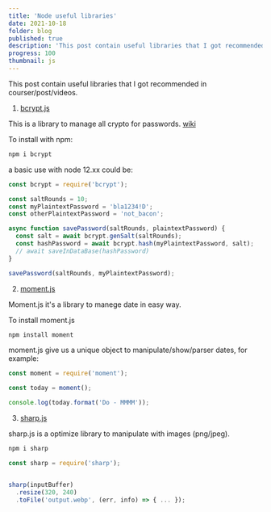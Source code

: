 ```yaml
---
title: 'Node useful libraries'
date: 2021-10-18
folder: blog
published: true
description: 'This post contain useful libraries that I got recommended in courser/post/videos.'
progress: 100
thumbnail: js
---
```


This post contain useful libraries that I got recommended in courser/post/videos.

1. [bcrypt.js](https://www.npmjs.com/package/bcrypt)

This is a library to manage all crypto for passwords. [wiki](https://en.wikipedia.org/wiki/Bcrypt)

To install with npm:

```bash
npm i bcrypt
```

a basic use with node 12.xx could be:

```js
const bcrypt = require('bcrypt');

const saltRounds = 10;
const myPlaintextPassword = 'bla1234!D';
const otherPlaintextPassword = 'not_bacon';

async function savePassword(saltRounds, plaintextPassword) {
  const salt = await bcrypt.genSalt(saltRounds);
  const hashPassword = await bcrypt.hash(myPlaintextPassword, salt);
  // await saveInDataBase(hashPassword)
}

savePassword(saltRounds, myPlaintextPassword);
```

2. [moment.js](https://momentjs.com)

Moment.js it's a library to manege date in easy way.

To install moment.js

```bash
npm install moment
```

moment.js give us a unique object to manipulate/show/parser dates, for example:

```js
const moment = require('moment');

const today = moment();

console.log(today.format('Do - MMMM'));
```

3. [sharp.js](https://www.npmjs.com/package/sharp)

sharp.js is a optimize library to manipulate with images (png/jpeg).

```bash
npm i sharp
```

```js
const sharp = require('sharp');


sharp(inputBuffer)
  .resize(320, 240)
  .toFile('output.webp', (err, info) => { ... });
```

